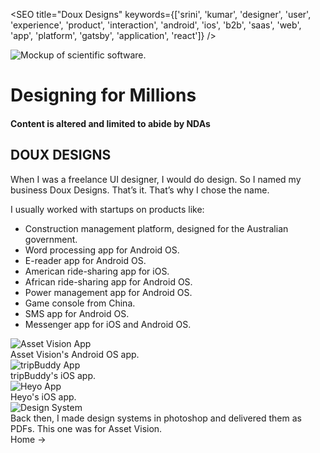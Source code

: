 

<SEO title="Doux Designs" keywords={['srini', 'kumar', 'designer', 'user', 'experience', 'product', 'interaction', 'android', 'ios', 'b2b', 'saas', 'web', 'app', 'platform', 'gatsby', 'application', 'react']} />

<img loading="eager" src={hero} alt="Mockup of scientific software." class="hero"/>  <br  />

# Designing for Millions
#### Content is altered and limited to abide by NDAs

## DOUX DESIGNS
When I was a freelance UI designer, I would do design. So I named my business Doux Designs. That’s it. That’s why I chose the name.

I usually worked with startups on products like:

* Construction management platform, designed for the Australian government. 
* Word processing app for Android OS.
* E-reader app for Android OS.
* American ride-sharing app for iOS.
* African ride-sharing app for Android OS.
* Power management app for Android OS.
* Game console from China.
* SMS app for Android OS.
* Messenger app for iOS and Android OS.

<img loading="lazy" src={asset} alt="Asset Vision App" class="center"/>
<div class="caption">Asset Vision's Android OS app.</div>

<img loading="lazy" src={trip} alt="tripBuddy App" class="center"/>
<div class="caption">tripBuddy's iOS app.</div>

<img loading="lazy" src={heyo} alt="Heyo App" class="center"/>
<div class="caption">Heyo's iOS app.</div>

<img loading="lazy" src={system} alt="Design System" class="center"/>
<div class="caption">Back then, I made design systems in photoshop and delivered them as PDFs. This one was for Asset Vision.</div>

<Link to="/">Home -></Link>